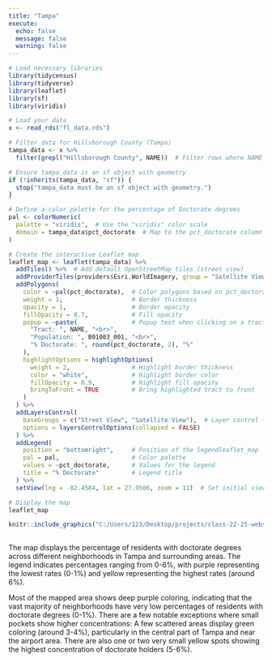 ```yaml
---
title: "Tampa"
execute:
  echo: false
  message: false
  warning: false
---
```



```r
# Load necessary libraries
library(tidycensus)
library(tidyverse)
library(leaflet)
library(sf)
library(viridis)

# Load your data
x <- read_rds("fl_data.rds")
```


```r

# Filter data for Hillsborough County (Tampa)
tampa_data <- x %>%
  filter(grepl("Hillsborough County", NAME))  # Filter rows where NAME contains "Hillsborough County"

# Ensure tampa_data is an sf object with geometry
if (!inherits(tampa_data, "sf")) {
  stop("tampa_data must be an sf object with geometry.")
}

# Define a color palette for the percentage of Doctorate degrees
pal <- colorNumeric(
  palette = "viridis",  # Use the "viridis" color scale
  domain = tampa_data$pct_doctorate  # Map to the pct_doctorate column
)

# Create the interactive Leaflet map
leaflet_map <- leaflet(tampa_data) %>%
  addTiles() %>%  # Add default OpenStreetMap tiles (street view)
  addProviderTiles(providers$Esri.WorldImagery, group = "Satellite View") %>%  # Add satellite view
  addPolygons(
    color = ~pal(pct_doctorate),  # Color polygons based on pct_doctorate
    weight = 1,                   # Border thickness
    opacity = 1,                  # Border opacity
    fillOpacity = 0.7,            # Fill opacity
    popup = ~paste(               # Popup text when clicking on a tract
      "Tract: ", NAME, "<br>",
      "Population: ", B01003_001, "<br>",
      "% Doctorate: ", round(pct_doctorate, 2), "%"
    ),
    highlightOptions = highlightOptions(
      weight = 2,                 # Highlight border thickness
      color = "white",            # Highlight border color
      fillOpacity = 0.9,          # Highlight fill opacity
      bringToFront = TRUE         # Bring highlighted tract to front
    )
  ) %>%
  addLayersControl(
    baseGroups = c("Street View", "Satellite View"),  # Layer control for switching views
    options = layersControlOptions(collapsed = FALSE)
  ) %>%
  addLegend(
    position = "bottomright",     # Position of the legendleaflet_map
    pal = pal,                    # Color palette
    values = ~pct_doctorate,      # Values for the legend
    title = "% Doctorate"         # Legend title
  ) %>%
  setView(lng = -82.4584, lat = 27.9506, zoom = 11)  # Set initial view to Tampa

# Display the map
leaflet_map
```


```r
knitr::include_graphics("C:/Users/123/Desktop/projects/class-22-25-website/west-tampa.jpg")
    
```


 The map displays the percentage of residents with doctorate degrees across different neighborhoods in Tampa and surrounding areas. The legend indicates percentages ranging from 0-6%, with purple representing the lowest rates (0-1%) and yellow representing the highest rates (around 6%).

Most of the mapped area shows deep purple coloring, indicating that the vast majority of neighborhoods have very low percentages of residents with doctorate degrees (0-1%). There are a few notable exceptions where small pockets show higher concentrations:
A few scattered areas display green coloring (around 3-4%), particularly in the central part of Tampa and near the airport area. There are also one or two very small yellow spots showing the highest concentration of doctorate holders (5-6%).

